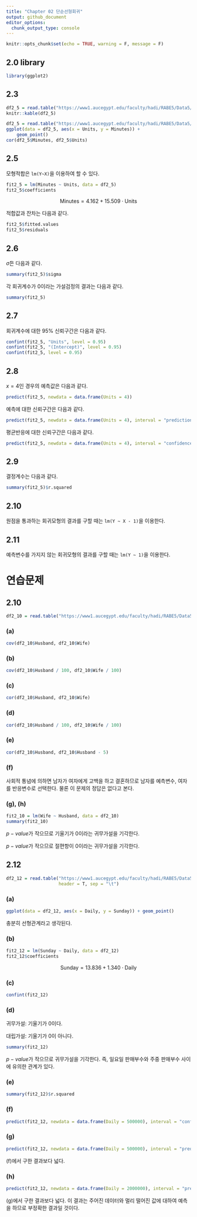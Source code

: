 ```yaml
---
title: "Chapter 02 단순선형회귀"
output: github_document
editor_options: 
  chunk_output_type: console
---
```


```r
knitr::opts_chunk$set(echo = TRUE, warning = F, message = F)
```

## 2.0 library

```r
library(ggplot2)
```

## 2.3 

```r
df2_5 = read.table("https://www1.aucegypt.edu/faculty/hadi/RABE5/Data5/P031.txt", header = T)
knitr::kable(df2_5)
```

```r
df2_5 = read.table("https://www1.aucegypt.edu/faculty/hadi/RABE5/Data5/P031.txt", header = T)
ggplot(data = df2_5, aes(x = Units, y = Minutes)) + 
    geom_point()
cor(df2_5$Minutes, df2_5$Units)
```

## 2.5 

모형적합은 `lm(Y~X)`을 이용하여 할 수 있다.

```r
fit2_5 = lm(Minutes ~ Units, data = df2_5)
fit2_5$coefficients
```

$$
\text{Minutes} = 4.162 + 15.509 \cdot \text{Units}
$$

적합값과 잔차는 다음과 같다.

```r
fit2_5$fitted.values
fit2_5$residuals
```

## 2.6

$\hat{\sigma}$은 다음과 같다.

```r
summary(fit2_5)$sigma
```


각 회귀계수가 $0$이라는 가설검정의 결과는 다음과 같다.

```r
summary(fit2_5)
```

## 2.7

회귀계수에 대한 $95\%$ 신뢰구간은 다음과 같다.

```r
confint(fit2_5, "Units", level = 0.95)
confint(fit2_5, "(Intercept)", level = 0.95)
confint(fit2_5, level = 0.95)
```

## 2.8 

$x=4$인 경우의 예측값은 다음과 같다.

```r
predict(fit2_5, newdata = data.frame(Units = 4))
```

예측에 대한 신뢰구간은 다음과 같다.

```r
predict(fit2_5, newdata = data.frame(Units = 4), interval = "prediction")
```

평균반응에 대한 신뢰구간은 다음과 같다.

```r
predict(fit2_5, newdata = data.frame(Units = 4), interval = "confidence")
```

## 2.9

결정계수는 다음과 같다.

```r
summary(fit2_5)$r.squared
```

## 2.10

원점을 통과하는 회귀모형의 결과를 구할 때는 `lm(Y ~ X - 1)`을 이용한다.

## 2.11

예측변수를 가지지 않는 회귀모형의 결과를 구할 때는 `lm(Y ~ 1)`을 이용한다. 

# 연습문제

## 2.10

```r
df2_10 = read.table("https://www1.aucegypt.edu/faculty/hadi/RABE5/Data5/P052.txt", header = T)
```

### (a)

```r
cov(df2_10$Husband, df2_10$Wife)
```

### (b)

```r
cov(df2_10$Husband / 100, df2_10$Wife / 100)
```

### (c)

```r
cor(df2_10$Husband, df2_10$Wife)
```

### (d)

```r
cor(df2_10$Husband / 100, df2_10$Wife / 100)
```

### (e)

```r
cor(df2_10$Husband, df2_10$Husband - 5)
```

### (f)

사회적 통념에 의하면 남자가 여자에게 고백을 하고 결혼하므로 남자를 예측변수, 여자를 반응변수로 선택한다. 물론 이 문제의 정답은 없다고 본다.

### (g), (h)

```r
fit2_10 = lm(Wife ~ Husband, data = df2_10)
summary(fit2_10)
```

$p-value$가 작으므로 기울기가 $0$이라는 귀무가설을 기각한다. 

$p-value$가 작으므로 절편항이 $0$이라는 귀무가설을 기각한다. 

## 2.12

```r
df2_12 = read.table("https://www1.aucegypt.edu/faculty/hadi/RABE5/Data5/P054.txt", 
                    header = T, sep = "\t")
```

### (a)

```r
ggplot(data = df2_12, aes(x = Daily, y = Sunday)) + geom_point()
```

충분히 선형관계라고 생각된다.

### (b)

```r
fit2_12 = lm(Sunday ~ Daily, data = df2_12)
fit2_12$coefficients
```

$$
\text{Sunday}= 13.836 + 1.340 \cdot \text{Daily}
$$

### (c)

```r
confint(fit2_12)
```

### (d)

귀무가설: 기울기가 $0$이다.

대립가설: 기울기가 $0$이 아니다.

```r
summary(fit2_12)
```

$p-value$가 작으므로 귀무가설을 기각한다. 즉, 일요일 판매부수와 주중 판매부수 사이에 유의한 관계가 있다.

### (e)

```r
summary(fit2_12)$r.squared
```

### (f)

```r
predict(fit2_12, newdata = data.frame(Daily = 500000), interval = "confidence")
```

### (g)

```r
predict(fit2_12, newdata = data.frame(Daily = 500000), interval = "prediction")
```

(f)에서 구한 결과보다 넓다.

### (h)

```r
predict(fit2_12, newdata = data.frame(Daily = 2000000), interval = "prediction")
```

(g)에서 구한 결과보다 넓다. 
이 결과는 주어진 데이터와 멀리 떨어진 값에 대하여 예측을 하므로 부정확한 결과일 것이다.


